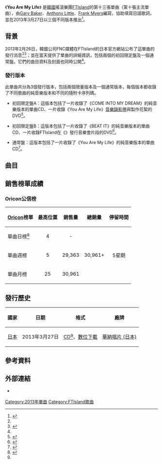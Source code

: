 {{Infobox single
|Name          = You Are My Life
|Cover         = FTIsland You Are My Life.jpg
|Border        = yes
|Caption       = 通常盤封面
|Artist        = [[FTIsland|FTIsland]]
|Album         = [[RATED-FT|RATED-FT]]
|Released      = 2013年3月27日<br><small>（見[[#發行歷史|發行歷史]]）</small>
|Format        = [[CD|CD]]、[[數位音樂下載|數位下載]]
|B-side        = COME INTO MY DREAM<br>BEAT IT
|Recorded      = 2012年－2013年
|Genre         = [[日語流行音樂|日語流行音樂]]
|Length        = 3:48
|Writer        = [[Gary_Baker|Gary Baker]]、[[Anthony_Little|Anthony Little]]、[[Frank_Myers|Frank Myers]]、{{link-ja|加藤健|Kenn Kato}}
|Producer      = 
|Label         = [[日本華納音樂|華納唱片 (日本)]]
|Chronology    = [[FTIsland|FTIsland]]日語單曲
|Last single   = {{link-en|Polar Star (FTIsland單曲)|Polar Star (song)|Polar Star}}<br>（2012年）
|This single   = '''You Are My Life'''<br>（2013年）
|Next single   = [[幸福的理論|幸福的理論]]<br>（2013年）
}}
《'''You Are My Life'''》 是[[韓國|韓國]]搖滾樂團[[FTIsland|FTIsland]]的第十三張單曲（第十張主流單曲），由[[Gary_Baker|Gary Baker]]、[[Anthony_Little|Anthony Little]]、[[Frank_Myers|Frank Myers]]編寫，{{link-ja|加藤健|Kenn Kato}}協助填寫日語歌詞，並在2013年3月27日以三個不同版本推出<ref name=release>{{cite web|url=http://ftisland-official.jp/news/detail.php?id=1007897|title=10thシングル「You Are My Life」発売決定！！|language=ja|work=|publisher=FTIsland Japan|accessdate=April 21, 2014|archive-date=2016-05-05|archive-url=https://web.archive.org/web/20160505230426/http://ftisland-official.jp/news/detail.php?id=1007897}}</ref>。

==背景==
2013年2月26日，韓國公司FNC媒體在FTIsland的日本官方網站公布了這單曲的發行消息<ref name=release /><ref>{{cite web|url=http://natalie.mu/music/news/85587|title=FTISLAND新作購入特典で1名に“結婚式に歌いに行きます”権|work=|publisher=[[Natalie_(網站)|Natalie.mu]]|accessdate=April 21, 2014|archive-date=2016-03-04|archive-url=https://web.archive.org/web/20160304113011/http://natalie.mu/music/news/85587}}</ref>；並在當天提供了單曲的詳細資訊，包括兩個的初回限定盤及一個通常盤。它們的曲目資料及封面也同時公開<ref name=release />。

===發行版本===
此單曲共分為3個發行版本，包括兩個限量版本及一個通常版本，每個版本都收錄了不同歌曲的純音樂版本和不同的隨附卡序列碼。

*初回限定盤A：這版本包括了一片收錄了《COME INTO MY DREAM》的純音樂版本的單曲CD、一片收錄《You Are My Life》[[音樂錄影帶|音樂錄影帶]]與製作花絮的DVD<ref name=typeA>{{cite web|url=http://www.amazon.co.jp/You-Are-My-Life-%E9%80%9A%E5%B8%B8%E7%9B%A4/dp/B00BKVASGO/|title=Amazon.com: You Are My Life(初回限定盤A): 音楽|language=ja|work=|publisher=[[Amazon.com|Amazon Japan]]|accessdate=April 21, 2014|archive-date=2015-11-05|archive-url=https://web.archive.org/web/20151105173554/http://www.amazon.co.jp/You-Are-My-Life-%E9%80%9A%E5%B8%B8%E7%9B%A4/dp/B00BKVASGO}}</ref>。

*初回限定盤B：這版本包括了一片收錄了《BEAT IT》的純音樂版本的單曲CD、一片收錄FTIsland在《{{link-en|Polar Star (FTIsland單曲)|Polar Star (song)|Polar Star}}》發行音樂會片段的DVD<ref name=typeB>{{cite web|url=http://www.amazon.co.jp/You-Are-My-Life-%E5%88%9D%E5%9B%9E%E9%99%90%E5%AE%9A%E7%9B%A4A/dp/B00BKV16IS/|title=Amazon.com: You Are My Life(初回限定盤B): 音楽|language=ja|work=|publisher=[[Amazon.com|Amazon Japan]]|accessdate=April 21, 2014|archive-date=2016-03-09|archive-url=https://web.archive.org/web/20160309061019/http://www.amazon.co.jp/You-Are-My-Life-%E5%88%9D%E5%9B%9E%E9%99%90%E5%AE%9A%E7%9B%A4A/dp/B00BKV16IS}}</ref>。

*通常盤：這版本包括了一片收錄了《You Are My Life》的純音樂版本的單曲CD<ref name=regular>{{cite web|url=http://www.oricon.co.jp/prof/artist/436383/products/music/1015005/1/|title=「Ｙｏｕ　Ａｒｅ　Ｍｙ　Ｌｉｆｅ」 ＦＴＩＳＬＡＮＤ│オリコン芸能人事典-ORICON STYLE|language=ja|work=|publisher=[[Oricon|Oricon]]|accessdate=April 21, 2014|archive-date=2014-03-22|archive-url=https://web.archive.org/web/20140322001731/http://www.oricon.co.jp/prof/artist/436383/products/music/1015005/1/|dead-url=no}}</ref>。

==曲目==
{{tracklist
| total_length    = 14:45
| headline        = 通常盤<ref name=regular />

| title1          = You Are My Life
| music1          = [[Gary_Baker|Gary Baker]]<br>[[Anthony_Little|Anthony Little]]<br>[[Frank_Myers|Frank Myers]]
| lyrics1         = Gary Baker<br>Anthony Little<br>Frank Myers<br>{{link-ja|加藤健|Kenn Kato}}
| arranger1       = 
| producer1       = 
| length1         = 3:48

| title2          = COME INTO MY DREAM
| music2          = {{link-en|Steven Lee (音樂人)|Steven Lee (music producer)|Steven Lee}}
| lyrics2         = [[Tarantula|Tarantula]]
| arranger2       = 
| producer2       = 
| length2         = 3:50

| title3          = BEAT IT
| music3          = [[Corin|Corin]]
| lyrics3         = [[H.U.B.|H.U.B.]]
| arranger3       = 
| producer3       = 
| length3         = 3:20

| title4          = You Are My Life
| note4           = Instrumental
| music4          = Gary Baker<br>Anthony Little<br>Frank Myers
| lyrics4         = 
| arranger4       = 
| producer4       = 
| length4         = 3:46

}}
{{tracklist
| collapsed       = yes
| total_length    = 14:48
| headline        = 初回限定盤A<ref name=typeA />

| title1          = You Are My Life
| music1          = Gary Baker<br>Anthony Little<br>Frank Myers
| lyrics1         = Gary Baker<br>Anthony Little<br>Frank Myers<br>加藤健
| arranger1       = 
| producer1       = 
| length1         = 3:48

| title2          = COME INTO MY DREAM
| music2          = Steven Lee
| lyrics2         = Tarantula
| arranger2       = 
| producer2       = 
| length2         = 3:50

| title3          = BEAT IT
| music3          = Corin
| lyrics3         = H.U.B.
| arranger3       = 
| producer3       = 
| length3         = 3:20

| title4          = COME INTO MY DREAM
| note4           = Instrumental
| music4          = Steven Lee
| lyrics4         = 
| arranger4       = 
| producer4       = 
| length4         = 3:50
}}
{{tracklist
| collapsed       = yes
| total_length    = 14:18
| headline        = 初回限定盤B<ref name=typeB />

| title1          = You Are My Life
| music1          = Gary Baker<br>Anthony Little<br>Frank Myers
| lyrics1         = Gary Baker<br>Anthony Little<br>Frank Myers<br>加藤健
| arranger1       = 
| producer1       = 
| length1         = 3:48

| title2          = COME INTO MY DREAM
| music2          = Steven Lee
| lyrics2         = Tarantula
| arranger2       = 
| producer2       = 
| length2         = 3:50

| title3          = BEAT IT
| music3          = Corin
| lyrics3         = H.U.B.
| arranger3       = 
| producer3       = 
| length3         = 3:20

| title4          = BEAT IT
| note4           = Instrumental
| music4          = Corin
| lyrics4         = 
| arranger4       = 
| producer4       = 
| length4         = 3:20
}}
{{tracklist
| collapsed       = yes
| headline        = DVD - 初回限定盤A：<ref name=typeA /> 
| title1          = You Are My Life
| note1           = [[音樂錄影帶|音樂錄影帶]]
| title2          = You Are My Life
| note2           = 音樂錄影帶 - Special feature
}}
{{tracklist
| collapsed       = yes
| headline        = DVD - 初回限定盤B：<small>《{{link-en|Polar Star (FTIsland單曲)|Polar Star (song)|Polar Star}}》發行音樂會</small><ref name=typeB /> 
| title1          = STAY
| title2          = Beautiful World
| title3          = LOVE LOVE LOVE
| title4          = [[Raining|Raining]]
| title5          = {{link-en|TOP SECRET (FTIsland單曲)|Top Secret (song)|TOP SECRET}}
| title6          = Polar Star
}}

==銷售榜單成績==
===Oricon公信榜===
{| class="wikitable" style="width:500px;"
|-
! style="text-align:center;"|[[Oricon|Oricon]]榜單
! style="text-align:center;"|最高位置
! style="text-align:center;"|銷售量
! style="text-align:center;"|總銷量
! style="text-align:center;"|停留時間
|-
|align="left"|單曲日榜<ref>{{cite web|url=http://www.tenasia.com/k-pop-stars-sweep-oricon-chart/|title=K-pop Stars Sweep Oricon Chart|date=2013-03-28|work=|publisher=[[tenasia|tenasia]]|accessdate=2014-04-30|language=en|deadurl=yes|archiveurl=https://web.archive.org/web/20140429204420/http://www.tenasia.com/k-pop-stars-sweep-oricon-chart/|archivedate=2014-04-29}}</ref>
| style="text-align:center;"|4
| style="text-align:center;" rowspan="1"| - 
| style="text-align:center;" rowspan="3"| 30,961+
| style="text-align:center;" rowspan="3"| 5星期
|-
|align="left"|單曲週榜
| style="text-align:center;"|5
| style="text-align:center;"|29,363
|-
|align="left"|單曲月榜
| style="text-align:center;"|25
| style="text-align:center;"|30,961
|}

==發行歷史==
{| class="wikitable plainrowheaders"
|-
! scope="col"| 國家 !! 日期 !! 格式 !! 廠牌
|-
! scope="row" rowspan="1"| [[日本|日本]]
| 2013年3月27日
| [[CD|CD]]<ref name=regular />、[[數位音樂下載|數位下載]]
| [[日本華納音樂|華納唱片 (日本)]]
|}

==參考資料==
{{reflist}}

==外部連結==
* {{Official website|ftisland-official.jp/|FTIsland日本官方網站}} {{Ja icon}}
{{FTIsland}}

[[Category:2013年單曲|Category:2013年單曲]]
[[Category:FTIsland歌曲|Category:FTIsland歌曲]]